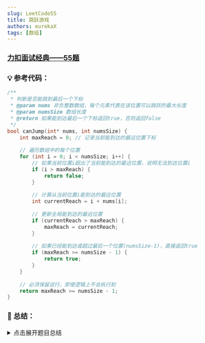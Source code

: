 ```yaml
---
slug: LeetCode55
title: 跳跃游戏
authors: eurekaX
tags: [数组]
---
```



### <B2>[力扣面试经典——55题](https://leetcode.cn/problems/jump-game/description/?envType=study-plan-v2&envId=top-interview-150 "力扣")</B2>

<!-- truncate -->


### 💡 参考代码：

```c
/**
 * 判断是否能跳到最后一个下标
 * @param nums 非负整数数组，每个元素代表在该位置可以跳跃的最大长度
 * @param numsSize 数组长度
 * @return 如果能到达最后一个下标返回true，否则返回false
 */
bool canJump(int* nums, int numsSize) {
    int maxReach = 0; // 记录当前能到达的最远位置下标
    
    // 遍历数组中的每个位置
    for (int i = 0; i < numsSize; i++) {
        // 如果当前位置i超出了当前能到达的最远位置，说明无法到达位置i
        if (i > maxReach) {
            return false;
        }
        
        // 计算从当前位置i能到达的最远位置
        int currentReach = i + nums[i];
        
        // 更新全局能到达的最远位置
        if (currentReach > maxReach) {
            maxReach = currentReach;
        }
        
        // 如果已经能到达或超过最后一个位置(numsSize-1)，直接返回true
        if (maxReach >= numsSize - 1) {
            return true;
        }
    }
    
    // 必须保留这行，即使逻辑上不会执行到
    return maxReach >= numsSize - 1;
}
```

### 📖 总结：

<details>
<summary>点击展开题目总结</summary>
# 🤔 跳跃游戏

---

## 1️⃣ 题目核心信息

🎯 **功能描述**：判断是否能从数组的第一个位置跳跃到最后一个位置，数组中每个元素表示在该位置可以跳跃的最大长度

📥 **输入输出**：
- **输入**：int* nums（非负整数数组），int numsSize（数组长度）
- **输出**：bool类型，如果能到达最后一个下标返回true，否则返回false

---

## 2️⃣ 实现原理

💡 **核心思路**：使用贪心算法，维护一个变量记录当前能到达的最远位置，遍历数组不断更新最远可达位置

📋 **实现步骤**：
1. 初始化maxReach为0，表示当前能到达的最远位置下标
2. 遍历数组中的每个位置i
3. 如果当前位置i超出maxReach，说明无法到达，返回false
4. 计算从位置i能到达的最远位置(i + nums[i])，并更新maxReach
5. 如果maxReach已经能到达或超过最后一个位置，直接返回true
6. 遍历结束后检查maxReach是否能到达最后一个下标

---

## 3️⃣ 关键点解析

原始思路是通过BFS方式探索所有可能路径，逐层扩展可能的跳跃路径，但这种方法时间复杂度较高。最优解使用贪心算法，通过维护全局最远可达位置来判断，避免了路径探索和重复计算。

### 🎯 代码技巧
- 使用maxReach变量记录全局最远可达位置，避免重复计算
- 提前终止优化：一旦能到达终点就立即返回，无需继续遍历
- 边界检查：在遍历过程中实时检查是否能到达当前位置

## 4️⃣ 使用场景

### ✅ 适用情况：
- 判断能否通过跳跃到达目标位置
- 游戏中角色移动范围判断
- 资源分配问题中判断能否覆盖所有节点

### ⚠️ 前提条件：
- 数组元素为非负整数
- 数组长度至少为1
- 从第一个位置开始跳跃

## 5️⃣ 复杂度分析

- ⏱️ 时间复杂度：O(n)，其中n是数组长度，只需遍历一次数组

- 💾 空间复杂度：O(1)，只使用了常数级别的额外空间

## 6️⃣ 注意事项

### 🚩 边界情况：
- 数组只有一个元素的情况
- 第一个元素为0的情况
- 中间存在0元素的情况

### 💥 易错点：
- 忘记检查当前位置是否可达
- 没有及时更新最远可达位置
- 忽略提前终止条件导致效率降低
- 函数末尾没有添加 return 语句

## 7️⃣ 补充说明
**为什么 `i > maxReach` 就能判断无法到达最后位置**

### 🎯 核心理解
`maxReach` 表示截至目前能到达的最远位置。如果 `i > maxReach`，说明：
- 位置 `i` 不可达
- 无法利用位置 `i` 的跳跃能力
- 更不可能到达最后位置

### 📝 举例说明
假设 `nums = [2, 0, 0, 3, 4]`：
- `i = 0`: `maxReach = 2`，能到达位置0,1,2
- `i = 1,2`: 均 `<= maxReach`，可达
- `i = 3`: `3 > maxReach(2)`，**不可达**

### 🔄 关键原理
我们只能从位置0开始连续向前跳跃，不能跳过中间位置：
- 要到达位置 `i`，必须先到达 `0,1,2,...,i-1` 中某位置
- 如果 `maxReach < i`，说明前面所有位置都无法触及位置 `i`
- 因此位置 `i` 及其后面所有位置都不可达
</details>
